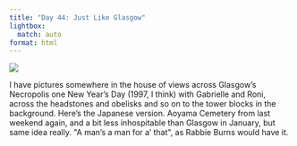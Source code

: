 ```yaml
---
title: "Day 44: Just Like Glasgow"
lightbox:
  match: auto
format: html
---
```


![](../images/20120602155530_dsc01975.jpg){group="all-the-pictures"}

I have pictures somewhere in the house of views across Glasgow's Necropolis one New Year's Day (1997, I think) with Gabrielle and Roni, across the headstones and obelisks and so on to the tower blocks in the background.  Here's the Japanese version.  Aoyama Cemetery from last weekend again, and a bit less inhospitable than Glasgow in January, but same idea really.  \"A man's a man for a' that\", as Rabbie Burns would have it.
